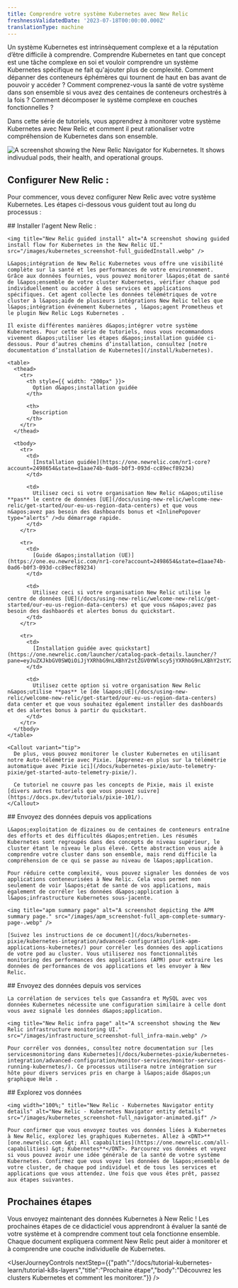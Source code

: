 ```yaml
---
title: Comprendre votre système Kubernetes avec New Relic
freshnessValidatedDate: '2023-07-18T00:00:00.000Z'
translationType: machine
---
```


Un système Kubernetes est intrinsèquement complexe et a la réputation d’être difficile à comprendre. Comprendre Kubernetes en tant que concept est une tâche complexe en soi et vouloir comprendre un système Kubernetes spécifique ne fait qu&apos;ajouter plus de complexité. Comment dépanner des conteneurs éphémères qui tournent de haut en bas avant de pouvoir y accéder ? Comment comprenez-vous la santé de votre système dans son ensemble si vous avez des centaines de conteneurs orchestrés à la fois ? Comment décomposer le système complexe en couches fonctionnelles ?

Dans cette série de tutoriels, vous apprendrez à monitorer votre système Kubernetes avec New Relic et comment il peut rationaliser votre compréhension de Kubernetes dans son ensemble.

<img title="New Relic Navigator" alt="A screenshot showing the New Relic Navigator for Kubernetes. It shows indivudual pods, their health, and operational groups." src="/images/kubernetes_screenshot-full_navigator-main.webp" />

## Configurer New Relic :

Pour commencer, vous devez configurer New Relic avec votre système Kubernetes. Les étapes ci-dessous vous guident tout au long du processus :

<Steps>
  <Step>
    ## Installer l&apos;agent New Relic :

    <img title="New Relic guided install" alt="A screenshot showing guided install flow for Kubernetes in the New Relic UI." src="/images/kubernetes_screenshot-full_guidedInstall.webp" />

    L&apos;intégration de New Relic Kubernetes vous offre une visibilité complète sur la santé et les performances de votre environnement. Grâce aux données fournies, vous pouvez monitorer l&apos;état de santé de l&apos;ensemble de votre cluster Kubernetes, vérifier chaque pod individuellement ou accéder à des services et applications spécifiques. Cet agent collecte les données télémétriques de votre cluster à l&apos;aide de plusieurs intégrations New Relic telles que l&apos;intégration événement Kubernetes , l&apos;agent Prometheus et le plugin New Relic Logs Kubernetes .

    Il existe différentes manières d&apos;intégrer votre système Kubernetes. Pour cette série de tutoriels, nous vous recommandons vivement d&apos;utiliser les étapes d&apos;installation guidée ci-dessous. Pour d’autres chemins d’installation, consultez [notre documentation d’installation de Kubernetes](/install/kubernetes).

    <table>
      <thead>
        <tr>
          <th style={{ width: "200px" }}>
            Option d&apos;installation guidée
          </th>

          <th>
            Description
          </th>
        </tr>
      </thead>

      <tbody>
        <tr>
          <td>
            [Installation guidée](https://one.newrelic.com/nr1-core?account=2498654&state=d1aae74b-0ad6-b0f3-093d-cc89ecf89234)
          </td>

          <td>
            Utilisez ceci si votre organisation New Relic n&apos;utilise **pas** le centre de données [UE](/docs/using-new-relic/welcome-new-relic/get-started/our-eu-us-region-data-centers) et que vous n&apos;avez pas besoin des dashboards bonus et <InlinePopover type="alerts" />du démarrage rapide.
          </td>
        </tr>

        <tr>
          <td>
            [Guide d&apos;installation (UE)](https://one.eu.newrelic.com/nr1-core?account=2498654&state=d1aae74b-0ad6-b0f3-093d-cc89ecf89234)
          </td>

          <td>
            Utilisez ceci si votre organisation New Relic utilise le centre de données [UE](/docs/using-new-relic/welcome-new-relic/get-started/our-eu-us-region-data-centers) et que vous n&apos;avez pas besoin des dashbaords et alertes bonus du quickstart.
          </td>
        </tr>

        <tr>
          <td>
            [Installation guidée avec quickstart](https://one.newrelic.com/launcher/catalog-pack-details.launcher/?pane=eyJuZXJkbGV0SWQiOiJjYXRhbG9nLXBhY2stZGV0YWlscy5jYXRhbG9nLXBhY2stY29udGVudHMiLCJxdWlja3N0YXJ0SWQiOiI4OGE3OWY1Mi04MWMxLTRmYTItOTlmOC0zY2I1YjAxMmYxNjAifQ==)
          </td>

          <td>
            Utilisez cette option si votre organisation New Relic n&apos;utilise **pas** le [de l&apos;UE](/docs/using-new-relic/welcome-new-relic/get-started/our-eu-us-region-data-centers) data center et que vous souhaitez également installer des dashboards et des alertes bonus à partir du quickstart.
          </td>
        </tr>
      </tbody>
    </table>

    <Callout variant="tip">
      De plus, vous pouvez monitorer le cluster Kubernetes en utilisant notre Auto-télémétrie avec Pixie. [Apprenez-en plus sur la télémétrie automatique avec Pixie ici](/docs/kubernetes-pixie/auto-telemetry-pixie/get-started-auto-telemetry-pixie/).

      Ce tutoriel ne couvre pas les concepts de Pixie, mais il existe [divers autres tutoriels que vous pouvez suivre](https://docs.px.dev/tutorials/pixie-101/).
    </Callout>
  </Step>

  <Step>
    ## Envoyez des données depuis vos applications

    L&apos;exploitation de dizaines ou de centaines de conteneurs entraîne des efforts et des difficultés d&apos;entretien. Les résumés Kubernetes sont regroupés dans des concepts de niveau supérieur, le cluster étant le niveau le plus élevé. Cette abstraction vous aide à comprendre votre cluster dans son ensemble, mais rend difficile la compréhension de ce qui se passe au niveau de l&apos;application.

    Pour réduire cette complexité, vous pouvez signaler les données de vos applications conteneurisées à New Relic. Cela vous permet non seulement de voir l&apos;état de santé de vos applications, mais également de corréler les données d&apos;application à l&apos;infrastructure Kubernetes sous-jacente.

    <img title="apm summary page" alt="A screenshot depicting the APM summary page." src="/images/apm_screenshot-full_apm-complete-summary-page-.webp" />

    [Suivez les instructions de ce document](/docs/kubernetes-pixie/kubernetes-integration/advanced-configuration/link-apm-applications-kubernetes/) pour corréler les données des applications de votre pod au cluster. Vous utiliserez nos fonctionnalités monitoring des performances des applications (APM) pour extraire les données de performances de vos applications et les envoyer à New Relic.
  </Step>

  <Step>
    ## Envoyez des données depuis vos services

    La corrélation de services tels que Cassandra et MySQL avec vos données Kubernetes nécessite une configuration similaire à celle dont vous avez signalé les données d&apos;application.

    <img title="New Relic infra page" alt="A screenshot showing the New Relic infrastructure monitoring UI." src="/images/infrastructure_screenshot-full_infra-main.webp" />

    Pour corréler vos données, consultez notre documentation sur [les servicesmonitoring dans Kubernetes](/docs/kubernetes-pixie/kubernetes-integration/advanced-configuration/monitor-services/monitor-services-running-kubernetes/). Ce processus utilisera notre intégration sur hôte pour divers services pris en charge à l&apos;aide d&apos;un graphique Helm .
  </Step>

  <Step>
    ## Explorez vos données

    <img width="100%;" title="New Relic - Kubernetes Navigator entity details" alt="New Relic - Kubernetes Navigator entity details" src="/images/kubernetes_screenshot-full_navigator-animated.gif" />

    Pour confirmer que vous envoyez toutes vos données liées à Kubernetes à New Relic, explorez les graphiques Kubernetes. Allez à <DNT>**[one.newrelic.com &gt; All capabilities](https://one.newrelic.com/all-capabilities) &gt; Kubernetes**</DNT>. Parcourez vos données et voyez si vous pouvez avoir une idée générale de la santé de votre système Kubernetes. Confirmez que vous voyez les données de l&apos;ensemble de votre cluster, de chaque pod individuel et de tous les services et applications que vous attendez. Une fois que vous êtes prêt, passez aux étapes suivantes.
  </Step>
</Steps>

## Prochaines étapes

Vous envoyez maintenant des données Kubernetes à New Relic ! Les prochaines étapes de ce didacticiel vous apprendront à évaluer la santé de votre système et à comprendre comment tout cela fonctionne ensemble. Chaque document expliquera comment New Relic peut aider à monitorer et à comprendre une couche individuelle de Kubernetes.

<UserJourneyControls nextStep={{"path":"/docs/tutorial-kubernetes-learn/tutorial-k8s-layers","title":"Prochaine étape","body":"Découvrez les clusters Kubernetes et comment les monitorer."}} />